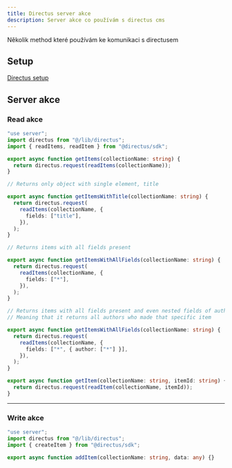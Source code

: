 ```yaml
---
title: Directus server akce
description: Server akce co používám s directus cms
---
```


Několik method které používám ke komunikaci s directusem

## Setup

[Directus setup](/docs/libs/directus)

## Server akce

### Read akce

```typescript
"use server";
import directus from "@/lib/directus";
import { readItems, readItem } from "@directus/sdk";

export async function getItems(collectionName: string) {
  return directus.request(readItems(collectionName));
}

// Returns only object with single element, title

export async function getItemsWithTitle(collectionName: string) {
  return directus.request(
    readItems(collectionName, {
      fields: ["title"],
    }),
  );
}

// Returns items with all fields present

export async function getItemsWithAllFields(collectionName: string) {
  return directus.request(
    readItems(collectionName, {
      fields: ["*"],
    }),
  );
}

// Returns items with all fields present and even nested fields of author
// Meaning that it returns all authors who made that specific item

export async function getItemsWithAllFields(collectionName: string) {
  return directus.request(
    readItems(collectionName, {
      fields: ["*", { author: ["*"] }],
    }),
  );
}

export async function getItem(collectionName: string, itemId: string) {
  return directus.request(readItem(collectionName, itemId));
}
```

---

### Write akce

```typescript
"use server";
import directus from "@/lib/directus";
import { createItem } from "@directus/sdk";

export async function addItem(collectionName: string, data: any) {}
```
